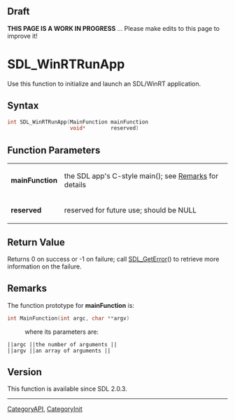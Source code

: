 == Draft ==

'''THIS PAGE IS A WORK IN PROGRESS''' ... Please make edits to this page to improve it!


<!-- #*^*^*^*^*See https://wiki.libsdl.org/SGFunctions for details on editing this page*^*^*^*^* -->


= SDL_WinRTRunApp =
Use this function to initialize and launch an SDL/WinRT application.




== Syntax ==
<syntaxhighlight lang='c++'>
int SDL_WinRTRunApp(MainFunction mainFunction
                    void*        reserved)
</syntaxhighlight>


== Function Parameters ==
{|
|'''mainFunction'''
|the SDL app's C-style main(); see [[#Remarks|Remarks]] for details
|-
|'''reserved'''
|reserved for future use; should be NULL
|}


== Return Value ==
Returns 0 on success or -1 on failure; call [[SDL_GetError]]() to retrieve more information on the failure.



== Remarks ==
The function prototype for '''mainFunction''' is:

<syntaxhighlight lang='c++'>
int MainFunction(int argc, char **argv)
</syntaxhighlight>
: where its parameters are:
 ||<code>argc</code> ||the number of arguments ||
 ||<code>argv</code> ||an array of arguments ||


== Version ==
This function is available since SDL 2.0.3.


----
[[CategoryAPI]], [[CategoryInit]]
<!-- #See the Style Guide for instructions on editing the footer. -->
